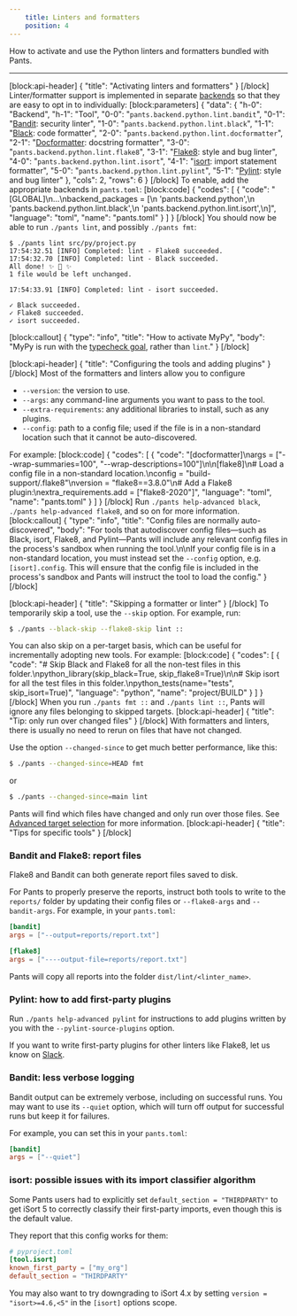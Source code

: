 ```yaml
---
    title: Linters and formatters
    position: 4
---
```


How to activate and use the Python linters and formatters bundled with Pants.

---

[block:api-header]
{
  "title": "Activating linters and formatters"
}
[/block]
Linter/formatter support is implemented in separate [backends](doc:enabling-backends) so that they are easy to opt in to individually:
[block:parameters]
{
  "data": {
    "h-0": "Backend",
    "h-1": "Tool",
    "0-0": "`pants.backend.python.lint.bandit`",
    "0-1": "[Bandit](https://bandit.readthedocs.io/en/latest/): security linter",
    "1-0": "`pants.backend.python.lint.black`",
    "1-1": "[Black](https://black.readthedocs.io/en/stable/): code formatter",
    "2-0": "`pants.backend.python.lint.docformatter`",
    "2-1": "[Docformatter](https://pypi.org/project/docformatter/): docstring formatter",
    "3-0": "`pants.backend.python.lint.flake8`",
    "3-1": "[Flake8](https://flake8.pycqa.org/en/latest/): style and bug linter",
    "4-0": "`pants.backend.python.lint.isort`",
    "4-1": "[isort](https://readthedocs.org/projects/isort/): import statement formatter",
    "5-0": "`pants.backend.python.lint.pylint`",
    "5-1": "[Pylint](https://www.pylint.org/): style and bug linter"
  },
  "cols": 2,
  "rows": 6
}
[/block]
To enable, add the appropriate backends in `pants.toml`:
[block:code]
{
  "codes": [
    {
      "code": "[GLOBAL]\n...\nbackend_packages = [\n  'pants.backend.python',\n  'pants.backend.python.lint.black',\n  'pants.backend.python.lint.isort',\n]",
      "language": "toml",
      "name": "pants.toml"
    }
  ]
}
[/block]
You should now be able to run `./pants lint`, and possibly `./pants fmt`:

```
$ ./pants lint src/py/project.py
17:54:32.51 [INFO] Completed: lint - Flake8 succeeded.
17:54:32.70 [INFO] Completed: lint - Black succeeded.
All done! ✨ 🍰 ✨
1 file would be left unchanged.

17:54:33.91 [INFO] Completed: lint - isort succeeded.

✓ Black succeeded.
✓ Flake8 succeeded.
✓ isort succeeded.
```
[block:callout]
{
  "type": "info",
  "title": "How to activate MyPy",
  "body": "MyPy is run with the [typecheck goal](doc:python-typecheck-goal), rather than `lint`."
}
[/block]

[block:api-header]
{
  "title": "Configuring the tools and adding plugins"
}
[/block]
Most of the formatters and linters allow you to configure

* `--version`: the version to use.
* `--args`: any command-line arguments you want to pass to the tool.
* `--extra-requirements`: any additional libraries to install, such as any plugins.
* `--config`: path to a config file; used if the file is in a non-standard location such that it cannot be auto-discovered.

For example:
[block:code]
{
  "codes": [
    {
      "code": "[docformatter]\nargs = [\"--wrap-summaries=100\", \"--wrap-descriptions=100\"]\n\n[flake8]\n# Load a config file in a non-standard location.\nconfig = \"build-support/.flake8\"\nversion = \"flake8==3.8.0\"\n# Add a Flake8 plugin:\nextra_requirements.add = [\"flake8-2020\"]",
      "language": "toml",
      "name": "pants.toml"
    }
  ]
}
[/block]
Run `./pants help-advanced black`, `./pants help-advanced flake8`, and so on for more information.
[block:callout]
{
  "type": "info",
  "title": "Config files are normally auto-discovered",
  "body": "For tools that autodiscover config files—such as Black, isort, Flake8, and Pylint—Pants will include any relevant config files in the process's sandbox when running the tool.\n\nIf your config file is in a non-standard location, you must instead set the `--config` option, e.g. `[isort].config`. This will ensure that the config file is included in the process's sandbox and Pants will instruct the tool to load the config."
}
[/block]

[block:api-header]
{
  "title": "Skipping a formatter or linter"
}
[/block]
To temporarily skip a tool, use the `--skip` option. For example, run:

```bash
$ ./pants --black-skip --flake8-skip lint ::
```

You can also skip on a per-target basis, which can be useful for incrementally adopting new tools. For example:
[block:code]
{
  "codes": [
    {
      "code": "# Skip Black and Flake8 for all the non-test files in this folder.\npython_library(skip_black=True, skip_flake8=True)\n\n# Skip isort for all the test files in this folder.\npython_tests(name=\"tests\", skip_isort=True)",
      "language": "python",
      "name": "project/BUILD"
    }
  ]
}
[/block]
When you run `./pants fmt ::` and `./pants lint ::`, Pants will ignore any files belonging to skipped targets.
[block:api-header]
{
  "title": "Tip: only run over changed files"
}
[/block]
With formatters and linters, there is usually no need to rerun on files that have not changed.

Use the option `--changed-since` to get much better performance, like this:

```bash
$ ./pants --changed-since=HEAD fmt
```

or

```bash
$ ./pants --changed-since=main lint
```

Pants will find which files have changed and only run over those files. See [Advanced target selection](doc:advanced-target-selection) for more information.
[block:api-header]
{
  "title": "Tips for specific tools"
}
[/block]
### Bandit and Flake8: report files

Flake8 and Bandit can both generate report files saved to disk. 

For Pants to properly preserve the reports, instruct both tools to write to the `reports/` folder by updating their config files or `--flake8-args` and `--bandit-args`. For example, in your `pants.toml`:

```toml
[bandit]
args = ["--output=reports/report.txt"]

[flake8]
args = ["----output-file=reports/report.txt"]
```

Pants will copy all reports into the folder `dist/lint/<linter_name>`.

### Pylint: how to add first-party plugins

Run `./pants help-advanced pylint` for instructions to add plugins written by you with the `--pylint-source-plugins` option.

If you want to write first-party plugins for other linters like Flake8, let us know on [Slack](doc:getting-help).

### Bandit: less verbose logging

Bandit output can be extremely verbose, including on successful runs. You may want to use its `--quiet` option, which will turn off output for successful runs but keep it for failures. 

For example, you can set this in your `pants.toml`:

```toml
[bandit]
args = ["--quiet"]
```

### isort: possible issues with its import classifier algorithm

Some Pants users had to explicitly set `default_section = "THIRDPARTY"` to get iSort 5 to correctly classify their first-party imports, even though this is the default value.

They report that this config works for them:

```toml
# pyproject.toml
[tool.isort]
known_first_party = ["my_org"]
default_section = "THIRDPARTY"
```

You may also want to try downgrading to iSort 4.x by setting `version = "isort>=4.6,<5"` in the `[isort]` options scope.